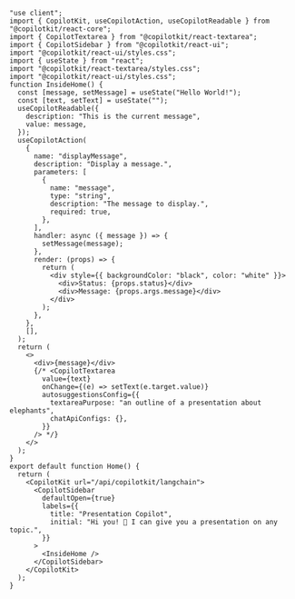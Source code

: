 
```tsx 
"use client";
import { CopilotKit, useCopilotAction, useCopilotReadable } from "@copilotkit/react-core";
import { CopilotTextarea } from "@copilotkit/react-textarea";
import { CopilotSidebar } from "@copilotkit/react-ui";
import "@copilotkit/react-ui/styles.css";
import { useState } from "react";
import "@copilotkit/react-textarea/styles.css";
import "@copilotkit/react-ui/styles.css";
function InsideHome() {
  const [message, setMessage] = useState("Hello World!");
  const [text, setText] = useState("");
  useCopilotReadable({
    description: "This is the current message",
    value: message,
  });
  useCopilotAction(
    {
      name: "displayMessage",
      description: "Display a message.",
      parameters: [
        {
          name: "message",
          type: "string",
          description: "The message to display.",
          required: true,
        },
      ],
      handler: async ({ message }) => {
        setMessage(message);
      },
      render: (props) => {
        return (
          <div style={{ backgroundColor: "black", color: "white" }}>
            <div>Status: {props.status}</div>
            <div>Message: {props.args.message}</div>
          </div>
        );
      },
    },
    [],
  );
  return (
    <>
      <div>{message}</div>
      {/* <CopilotTextarea
        value={text}
        onChange={(e) => setText(e.target.value)}
        autosuggestionsConfig={{
          textareaPurpose: "an outline of a presentation about elephants",
          chatApiConfigs: {},
        }}
      /> */}
    </>
  );
}
export default function Home() {
  return (
    <CopilotKit url="/api/copilotkit/langchain">
      <CopilotSidebar
        defaultOpen={true}
        labels={{
          title: "Presentation Copilot",
          initial: "Hi you! 👋 I can give you a presentation on any topic.",
        }}
      >
        <InsideHome />
      </CopilotSidebar>
    </CopilotKit>
  );
}
```
      
